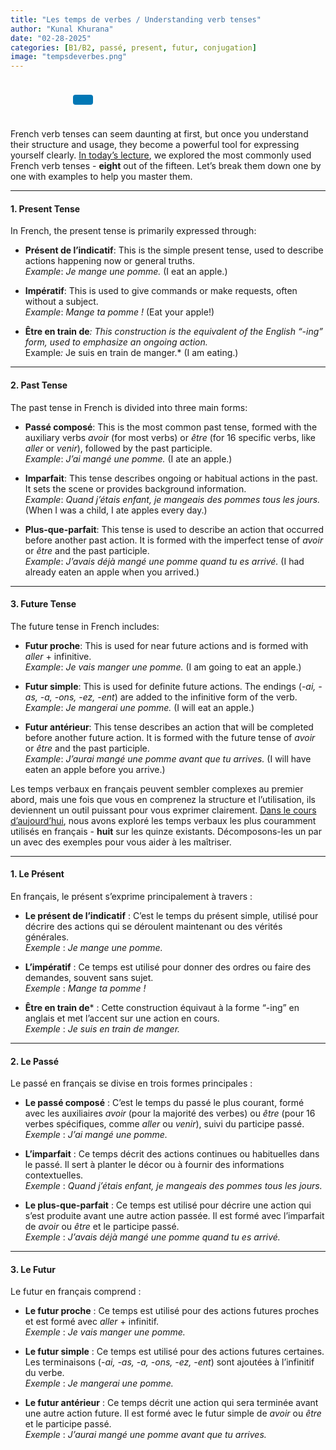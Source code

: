 ```yaml
---
title: "Les temps de verbes / Understanding verb tenses"
author: "Kunal Khurana"
date: "02-28-2025"
categories: [B1/B2, passé, present, futur, conjugation]
image: "tempsdeverbes.png"
---
```


::: {style="text-align: left; padding: 10px;"}
<a href="mailto:info@frenchwithkunal.ca" target="_blank" style="margin: 0 10px; color: #000;"><i class="fas fa-envelope fa-lg"></i></a> <a href="https://www.instagram.com/frenchwithkunal" target="_blank" style="margin: 0 10px; color: #E1306C;"><i class="fab fa-instagram fa-lg"></i></a> <a href="https://frenchwithkunal.ca" target="_blank" style="margin: 0 10px; color: #0077b5;"><i class="fas fa-globe fa-lg"></i></a> <a href="https://whatsapp.com/channel/0029Vb57n2e7dmegpjYpyi3V" target="_blank" style="margin: 0 10px; color: #25D366;"><i class="fab fa-whatsapp fa-lg"></i></a> <button onclick="copyLink()" style="background-color: #0077b5; color: white; padding: 8px 16px; border: none; border-radius: 4px; cursor: pointer; margin-left: 10px;"> <i class="fas fa-copy"></i> </button> [Link copied!]{#copy-message style="margin-left: 10px; color: green; display: none;"}
:::

```{=html}
<script>
  function copyLink() {
    // Get the current page URL
    const url = window.location.href;
    
    // Copy the URL to the clipboard
    navigator.clipboard.writeText(url).then(() => {
      // Show a confirmation message
      const message = document.getElementById("copy-message");
      message.style.display = "inline";
      setTimeout(() => {
        message.style.display = "none";
      }, 2000); // Hide the message after 2 seconds
    });
  }
</script>
```

::: {.content-visible when-profile="english"}


French verb tenses can seem daunting at first, but once you understand their structure and usage, they become a powerful tool for expressing yourself clearly. [In today’s lecture](https://drive.google.com/file/d/1d6abMu8t_2GCdx7MO77UrMFxtPRV6q3-/view?usp=drive_link), we explored the most commonly used French verb tenses - **eight** out of the fifteen. Let’s break them down one by one with examples to help you master them.  

---

#### 1. **Present Tense**  

In French, the present tense is primarily expressed through:  

- **Présent de l’indicatif**: This is the simple present tense, used to describe actions happening now or general truths.  
  *Example*: *Je mange une pomme.* (I eat an apple.)  

- **Impératif**: This is used to give commands or make requests, often without a subject.  
  *Example*: *Mange ta pomme !* (Eat your apple!)  

- **Être en train de***: This construction is the equivalent of the English "-ing" form, used to emphasize an ongoing action.  
  *Example*: *Je suis en train de manger.* (I am eating.)  

---

#### 2. **Past Tense**  

The past tense in French is divided into three main forms:  

- **Passé composé**: This is the most common past tense, formed with the auxiliary verbs *avoir* (for most verbs) or *être* (for 16 specific verbs, like *aller* or *venir*), followed by the past participle.  
  *Example*: *J’ai mangé une pomme.* (I ate an apple.)  

- **Imparfait**: This tense describes ongoing or habitual actions in the past. It sets the scene or provides background information.  
  *Example*: *Quand j’étais enfant, je mangeais des pommes tous les jours.* (When I was a child, I ate apples every day.)  

- **Plus-que-parfait**: This tense is used to describe an action that occurred before another past action. It is formed with the imperfect tense of *avoir* or *être* and the past participle.  
  *Example*: *J’avais déjà mangé une pomme quand tu es arrivé.* (I had already eaten an apple when you arrived.)  

---

#### 3. **Future Tense**  

The future tense in French includes:  

- **Futur proche**: This is used for near future actions and is formed with *aller* + infinitive.  
  *Example*: *Je vais manger une pomme.* (I am going to eat an apple.)  

- **Futur simple**: This is used for definite future actions. The endings (*-ai, -as, -a, -ons, -ez, -ent*) are added to the infinitive form of the verb.  
  *Example*: *Je mangerai une pomme.* (I will eat an apple.)  

- **Futur antérieur**: This tense describes an action that will be completed before another future action. It is formed with the future tense of *avoir* or *être* and the past participle.  
  *Example*: *J’aurai mangé une pomme avant que tu arrives.* (I will have eaten an apple before you arrive.)  

:::

::: {.content-visible when-profile="french"}


Les temps verbaux en français peuvent sembler complexes au premier abord, mais une fois que vous en comprenez la structure et l’utilisation, ils deviennent un outil puissant pour vous exprimer clairement. [Dans le cours d’aujourd’hui](https://drive.google.com/file/d/1d6abMu8t_2GCdx7MO77UrMFxtPRV6q3-/view?usp=drive_link), nous avons exploré les temps verbaux les plus couramment utilisés en français - **huit** sur les quinze existants. Décomposons-les un par un avec des exemples pour vous aider à les maîtriser.  

---

#### 1. **Le Présent**  

En français, le présent s’exprime principalement à travers : 

- **Le présent de l’indicatif** : C’est le temps du présent simple, utilisé pour décrire des actions qui se déroulent maintenant ou des vérités générales.  
  *Exemple* : *Je mange une pomme.*  

- **L’impératif** : Ce temps est utilisé pour donner des ordres ou faire des demandes, souvent sans sujet.  
  *Exemple* : *Mange ta pomme !*  

- **Être en train de*** : Cette construction équivaut à la forme "-ing" en anglais et met l’accent sur une action en cours.  
  *Exemple* : *Je suis en train de manger.*  

---

#### 2. **Le Passé**  

Le passé en français se divise en trois formes principales :  

- **Le passé composé** : C’est le temps du passé le plus courant, formé avec les auxiliaires *avoir* (pour la majorité des verbes) ou *être* (pour 16 verbes spécifiques, comme *aller* ou *venir*), suivi du participe passé.  
  *Exemple* : *J’ai mangé une pomme.*  

- **L’imparfait** : Ce temps décrit des actions continues ou habituelles dans le passé. Il sert à planter le décor ou à fournir des informations contextuelles.  
  *Exemple* : *Quand j’étais enfant, je mangeais des pommes tous les jours.*  

- **Le plus-que-parfait** : Ce temps est utilisé pour décrire une action qui s’est produite avant une autre action passée. Il est formé avec l’imparfait de *avoir* ou *être* et le participe passé.  
  *Exemple* : *J’avais déjà mangé une pomme quand tu es arrivé.*  

---

#### 3. **Le Futur**  

Le futur en français comprend :

- **Le futur proche** : Ce temps est utilisé pour des actions futures proches et est formé avec *aller* + infinitif.  
  *Exemple* : *Je vais manger une pomme.*  

- **Le futur simple** : Ce temps est utilisé pour des actions futures certaines. Les terminaisons (*-ai, -as, -a, -ons, -ez, -ent*) sont ajoutées à l’infinitif du verbe.  
  *Exemple* : *Je mangerai une pomme.*  

- **Le futur antérieur** : Ce temps décrit une action qui sera terminée avant une autre action future. Il est formé avec le futur simple de *avoir* ou *être* et le participe passé.  
  *Exemple* : *J’aurai mangé une pomme avant que tu arrives.*  

 
:::



